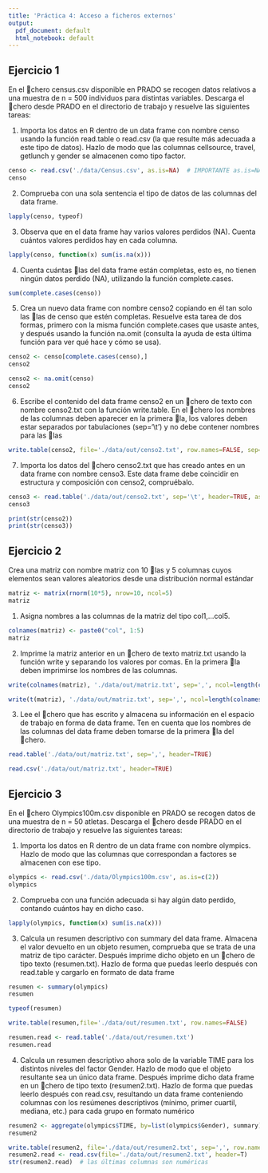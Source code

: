 ```yaml
---
title: 'Práctica 4: Acceso a ficheros externos'
output:
  pdf_document: default
  html_notebook: default
---
```


## Ejercicio 1

En el chero census.csv disponible en PRADO se recogen datos relativos a una muestra de n = 500 individuos para distintas variables. Descarga el chero desde PRADO en el directorio de trabajo y resuelve las siguientes tareas:

1.  Importa los datos en R dentro de un data frame con nombre censo usando la función read.table o read.csv (la que resulte más adecuada a este tipo de datos). Hazlo de modo que las columnas cellsource, travel, getlunch y gender se almacenen como tipo factor.

```r
censo <- read.csv('./data/Census.csv', as.is=NA)  # IMPORTANTE as.is=NA
censo
```

2.  Comprueba con una sola sentencia el tipo de datos de las columnas del data frame.

```r
lapply(censo, typeof)
```

3.  Observa que en el data frame hay varios valores perdidos (NA). Cuenta cuántos valores perdidos hay en cada columna.

```r
lapply(censo, function(x) sum(is.na(x)))
```

4.  Cuenta cuántas las del data frame están completas, esto es, no tienen ningún datos perdido (NA), utilizando la función complete.cases.

```r
sum(complete.cases(censo))
```

5.  Crea un nuevo data frame con nombre censo2 copiando en él tan solo las las de censo que estén completas. Resuelve esta tarea de dos formas, primero con la misma función complete.cases que usaste antes, y después usando la función na.omit (consulta la ayuda de esta última función para ver qué hace y cómo se usa).

```r
censo2 <- censo[complete.cases(censo),]
censo2
```

```r
censo2 <- na.omit(censo)
censo2
```

6.  Escribe el contenido del data frame censo2 en un chero de texto con nombre censo2.txt con la función write.table. En el chero los nombres de las columnas deben aparecer en la primera la, los valores deben estar separados por tabulaciones (sep='\\t') y no debe contener nombres para las las

```r
write.table(censo2, file='./data/out/censo2.txt', row.names=FALSE, sep='\t', col.names=TRUE)
```

7.  Importa los datos del chero censo2.txt que has creado antes en un data frame con nombre censo3. Este data frame debe coincidir en estructura y composición con censo2, compruébalo.

```r
censo3 <- read.table('./data/out/censo2.txt', sep='\t', header=TRUE, as.is=NA)
censo3
```

```r
print(str(censo2))
print(str(censo3))
```

## Ejercicio 2

Crea una matriz con nombre matriz con 10 las y 5 columnas cuyos elementos sean valores aleatorios desde una distribución normal estándar

```r
matriz <- matrix(rnorm(10*5), nrow=10, ncol=5)
matriz
```

1.  Asigna nombres a las columnas de la matriz del tipo col1,...col5.

```r
colnames(matriz) <- paste0("col", 1:5)
matriz
```

2.  Imprime la matriz anterior en un chero de texto matriz.txt usando la función write y separando los valores por comas. En la primera la deben imprimirse los nombres de las columnas.

```r
write(colnames(matriz), './data/out/matriz.txt', sep=',', ncol=length(colnames(matriz)))
```

```r
write(t(matriz), './data/out/matriz.txt', sep=',', ncol=length(colnames(matriz)), append=TRUE)
```

3.  Lee el chero que has escrito y almacena su información en el espacio de trabajo en forma de data frame. Ten en cuenta que los nombres de las columnas del data frame deben tomarse de la primera la del chero.

```r
read.table('./data/out/matriz.txt', sep=',', header=TRUE)
```

```r
read.csv('./data/out/matriz.txt', header=TRUE)
```

## Ejercicio 3

En el chero Olympics100m.csv disponible en PRADO se recogen datos de una muestra de n = 50 atletas. Descarga el chero desde PRADO en el directorio de trabajo y resuelve las siguientes tareas:

1.  Importa los datos en R dentro de un data frame con nombre olympics. Hazlo de modo que las columnas que correspondan a factores se almacenen con ese tipo.

```r
olympics <- read.csv('./data/Olympics100m.csv', as.is=c(2))
olympics
```

2.  Comprueba con una función adecuada si hay algún dato perdido, contando cuántos hay en dicho caso.

```r
lapply(olympics, function(x) sum(is.na(x)))
```

3.  Calcula un resumen descriptivo con summary del data frame. Almacena el valor devuelto en un objeto resumen, comprueba que se trata de una matriz de tipo carácter. Después imprime dicho objeto en un chero de tipo texto (resumen.txt). Hazlo de forma que puedas leerlo después con read.table y cargarlo en formato de data frame

```r
resumen <- summary(olympics)
resumen
```

```r
typeof(resumen)
```

```r
write.table(resumen,file='./data/out/resumen.txt', row.names=FALSE)
```

```r
resumen.read <- read.table('./data/out/resumen.txt')
resumen.read
```

4.  Calcula un resumen descriptivo ahora solo de la variable TIME para los distintos niveles del factor Gender. Hazlo de modo que el objeto resultante sea un único data frame. Después imprime dicho data frame en un chero de tipo texto (resumen2.txt). Hazlo de forma que puedas leerlo después con read.csv, resultando un data frame conteniendo columnas con los resúmenes descriptivos (mínimo, primer cuartil, mediana, etc.) para cada grupo en formato numérico

```r
resumen2 <- aggregate(olympics$TIME, by=list(olympics$Gender), summary)
resumen2
```

```r
write.table(resumen2, file='./data/out/resumen2.txt', sep=',', row.names=FALSE)
resumen2.read <- read.csv(file='./data/out/resumen2.txt', header=T)
str(resumen2.read)  # las últimas columnas son numéricas
```

